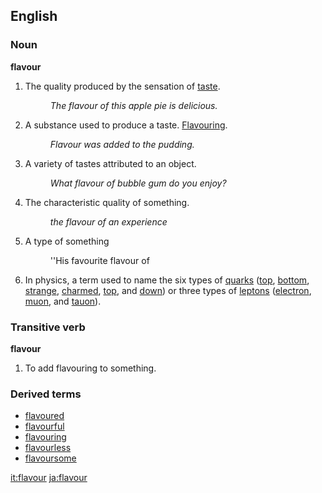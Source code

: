 ==English==
===Noun===
'''flavour'''

#The quality produced by the sensation of [[taste]].
#:''The flavour of this apple pie is delicious.''
#A substance used to produce a taste. [[Flavouring]].
#:''Flavour was added to the pudding.''
#A variety of tastes attributed to an object.
#:''What flavour of bubble gum do you enjoy?''
#The characteristic quality of something.
#:''the flavour of an experience''
#A type of something
#:''His favourite flavour of 
#In physics, a term used to name the six types of [[quark]]s ([[top]], [[bottom]], [[strange]], [[charm]]ed, [[top]], and [[down]]) or three types of [[lepton]]s ([[electron]], [[muon]], and [[tauon]]).

===Transitive verb===
'''flavour'''

#To add flavouring to something.
===Derived terms===
*[[flavoured]]
*[[flavourful]]
*[[flavouring]]
*[[flavourless]]
*[[flavoursome]]

[[it:flavour]]
[[ja:flavour]]